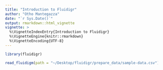 ```yaml
---
title: "Introduction to Fluidigr"
author: "Otho Mantegazza"
date: "`r Sys.Date()`"
output: rmarkdown::html_vignette
vignette: >
  %\VignetteIndexEntry{Introduction to Fluidigr}
  %\VignetteEngine{knitr::rmarkdown}
  %\VignetteEncoding{UTF-8}
---
```


```r
library(fluidigr)
```


```r
read_fluidigm(path = "~/Desktop/fluidigr/prepare_data/sample-data.csv")
```

